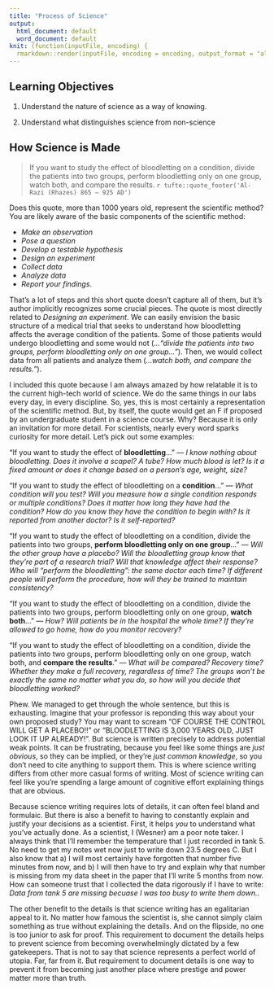 ```yaml
---
title: "Process of Science"
output:
  html_document: default
  word_document: default
knit: (function(inputFile, encoding) {
  rmarkdown::render(inputFile, encoding = encoding, output_format = "all") })
---
```


## Learning Objectives

1. Understand the nature of science as a way of knowing.

2. Understand what distinguishes science from non-science

## How Science is Made

>If you want to study the effect of bloodletting on a condition, divide the patients into two groups, perform bloodletting only on one group, watch both, and compare the results.
> `r tufte::quote_footer('Al-Razi (Rhazes) 865 – 925 AD')`

Does this quote, more than 1000 years old, represent the scientific method? You are likely aware of the basic components of the scientific method:

+ *Make an observation*
+ *Pose a question*
+ *Develop a testable hypothesis*
+ *Design an experiment*
+ *Collect data*
+ *Analyze data*
+ *Report your findings*. 

That's a lot of steps and this short quote doesn't capture all of them, but it's author implicitly recognizes some crucial pieces. The quote is most directly related to *Designing an experiment*. We can easily envision the basic structure of a medical trial that seeks to understand how bloodletting affects the average condition of the patients. Some of those patients would undergo bloodletting and some would not (*..."divide the patients into two groups, perform bloodletting only on one group..."*). Then, we would collect data from all patients and analyze them (*...watch both, and compare the results."*).

I included this quote because I am always amazed by how relatable it is to the current high-tech world of science. We do the same things in our labs every day, in every discipline. So, yes, this is most certainly a representation of the scientific method. But, by itself, the quote would get an F if proposed by an undergraduate student in a science course. Why? Because it is only an invitation for more detail. For scientists, nearly every word sparks curiosity for more detail. Let's pick out some examples:

"If you want to study the effect of **bloodletting**..." --- *I know nothing about bloodletting. Does it involve a scapel? A tube? How much blood is let? Is it a fixed amount or does it change based on a person's age, weight, size?*

"If you want to study the effect of bloodletting on a **condition**..." --- *What condition will you test? Will you measure how a single condition responds or multiple conditions? Does it matter how long they have had the condition? How do you know they have the condition to begin with? Is it reported from another doctor? Is it self-reported?*

"If you want to study the effect of bloodletting on a condition, divide the patients into two groups, **perform bloodletting only on one group**..." --- *Will the other group have a placebo? Will the bloodletting group know that they're part of a research trial? Will that knowledge affect their response? Who will "perform the bloodletting": the same doctor each time? If different people will perform the procedure, how will they be trained to maintain consistency?*

"If you want to study the effect of bloodletting on a condition, divide the patients into two groups, perform bloodletting only on one group, **watch both**..." --- *How? Will patients be in the hospital the whole time? If they're allowed to go home, how do you monitor recovery?*

"If you want to study the effect of bloodletting on a condition, divide the patients into two groups, perform bloodletting only on one group, watch both, and **compare the results**." --- *What will be compared? Recovery time? Whether they make a full recovery, regardless of time? The groups won't be exactly the same no matter what you do, so how will you decide that bloodletting worked?*

Phew. We managed to get through the whole sentence, but this is exhausting. Imagine that your professor is reponding this way about your own proposed study? You may want to scream "OF COURSE THE CONTROL WILL GET A PLACEBO!!" or "BLOODLETTING IS 3,000 YEARS OLD, JUST LOOK IT UP ALREADY!". But science is written precisely to address potential weak points. It can be frustrating, because you feel like some things are *just obvious*, so they can be implied, or they're *just common knowledge*, so you don't need to cite anything to support them. This is where science writing differs from other more casual forms of writing. Most of science writing can feel like you're spending a large amount of cognitive effort explaining things that are obvious. 

Because science writing requires lots of details, it can often feel bland and formulaic. But there is also a benefit to having to constantly explain and justify your decisions as a scientist. First, it helps *you* to understand what you've actually done. As a scientist, I (Wesner) am a poor note taker. I always think that I'll remember the temperature that I just recorded in tank 5. No need to get my notes wet now just to write down 23.5 degrees C. But I also know that a) I will most certainly have forgotten that number five minutes from now, and b) I will then have to try and explain why that number is missing from my data sheet in the paper that I'll write 5 months from now. How can someone trust that I collected the data rigorously if I have to write: *Data from tank 5 are missing becuase I was too busy to write them down.*. 

The other benefit to the details is that science writing has an egalitarian appeal to it. No matter how famous the scientist is, she cannot simply claim something as true without explaining the details. And on the flipside, no one is too junior to ask for proof. This requirement to document the details helps to prevent science from becoming overwhelmingly dictated by a few gatekeepers. That is not to say that science represents a perfect world of utopia. Far, far from it. But requirement to document details is one way to prevent it from becoming just another place where prestige and power matter more than truth.